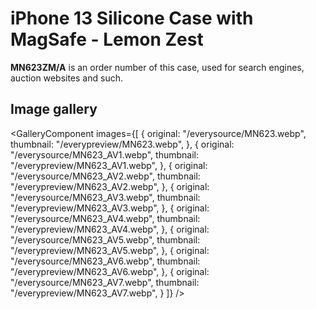 
# iPhone 13 Silicone Case with MagSafe - Lemon Zest

<Callout type='info' emoji='👉🏻'>**MN623ZM/A** is an order number of this case, used for search engines, auction websites and such.</Callout>

## Image gallery

<GalleryComponent
    images={[
      {
        original: "/everysource/MN623.webp",
        thumbnail: "/everypreview/MN623.webp",
      },
      {
        original: "/everysource/MN623_AV1.webp",
        thumbnail: "/everypreview/MN623_AV1.webp",
      },
      {
        original: "/everysource/MN623_AV2.webp",
        thumbnail: "/everypreview/MN623_AV2.webp",
      },
      {
        original: "/everysource/MN623_AV3.webp",
        thumbnail: "/everypreview/MN623_AV3.webp",
      },
      {
        original: "/everysource/MN623_AV4.webp",
        thumbnail: "/everypreview/MN623_AV4.webp",
      },
      {
        original: "/everysource/MN623_AV5.webp",
        thumbnail: "/everypreview/MN623_AV5.webp",
      },
      {
        original: "/everysource/MN623_AV6.webp",
        thumbnail: "/everypreview/MN623_AV6.webp",
      },
      {
        original: "/everysource/MN623_AV7.webp",
        thumbnail: "/everypreview/MN623_AV7.webp",
      }
    ]}
  />
